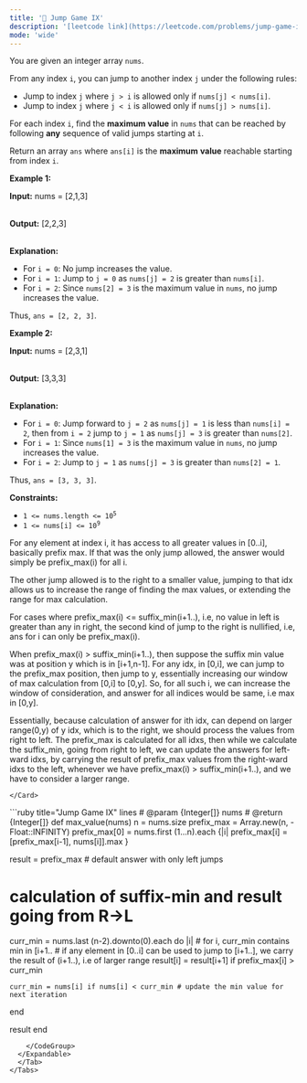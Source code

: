 ```yaml
---
title: '🧀 Jump Game IX'
description: '[leetcode link](https://leetcode.com/problems/jump-game-ix/description/)'
mode: 'wide'
---
```

<Tabs>
  <Tab title="Question" icon="circle-question" iconType="regular">
    <Card>
      <p>You are given an integer array <code>nums</code>.</p>  <p>From any index <code>i</code>, you can jump to another index <code>j</code> under the following rules:</p>  <ul>  <li>Jump to index <code>j</code> where <code>j &gt; i</code> is allowed only if <code>nums[j] &lt; nums[i]</code>.</li>  <li>Jump to index <code>j</code> where <code>j &lt; i</code> is allowed only if <code>nums[j] &gt; nums[i]</code>.</li> </ul>  <p>For each index <code>i</code>, find the <strong>maximum</strong> <strong>value</strong> in <code>nums</code> that can be reached by following <strong>any</strong> sequence of valid jumps starting at <code>i</code>.</p>  <p>Return an array <code>ans</code> where <code>ans[i]</code> is the <strong>maximum</strong> <strong>value</strong> reachable starting from index <code>i</code>.</p>   <p><strong class="example">Example 1:</strong></p>  <div class="example-block"> <p><strong>Input:</strong> <span class="example-io">nums = [2,1,3]</span></p>  <p><br/> <strong>Output:</strong> <span class="example-io">[2,2,3]</span></p>  <p><br/> <strong>Explanation:</strong></p>  <ul>  <li>For <code>i = 0</code>: No jump increases the value.</li>  <li>For <code>i = 1</code>: Jump to <code>j = 0</code> as <code>nums[j] = 2</code> is greater than <code>nums[i]</code>.</li>  <li>For <code>i = 2</code>: Since <code>nums[2] = 3</code> is the maximum value in <code>nums</code>, no jump increases the value.</li> </ul>  <p>Thus, <code>ans = [2, 2, 3]</code>.</p>  <ul> </ul> </div>  <p><strong class="example">Example 2:</strong></p>  <div class="example-block"> <p><strong>Input:</strong> <span class="example-io">nums = [2,3,1]</span></p>  <p><br/> <strong>Output:</strong> <span class="example-io">[3,3,3]</span></p>  <p><br/> <strong>Explanation:</strong></p>  <ul>  <li>For <code>i = 0</code>: Jump forward to <code>j = 2</code> as <code>nums[j] = 1</code> is less than <code>nums[i] = 2</code>, then from <code>i = 2</code> jump to <code>j = 1</code> as <code>nums[j] = 3</code> is greater than <code>nums[2]</code>.</li>  <li>For <code>i = 1</code>: Since <code>nums[1] = 3</code> is the maximum value in <code>nums</code>, no jump increases the value.</li>  <li>For <code>i = 2</code>: Jump to <code>j = 1</code> as <code>nums[j] = 3</code> is greater than <code>nums[2] = 1</code>.</li> </ul>  <p>Thus, <code>ans = [3, 3, 3]</code>.</p> </div>   <p><strong>Constraints:</strong></p>  <ul>  <li><code>1 &lt;= nums.length &lt;= 10<sup>5</sup></code></li>  <li><code>1 &lt;= nums[i] &lt;= 10<sup>9</sup>​​​​​​​</code></li> </ul> 
    </Card>
  </Tab>
  <Tab title="Solution" icon="lightbulb" iconType="regular" >
    <Card>
      For any element at index i, it has access to all greater values in [0..i], basically prefix max. If that was the only jump allowed,
the answer would simply be prefix_max(i) for all i. 

The other jump allowed is to the right to a smaller value, jumping to that idx allows us to increase the range of finding the max values, or extending the range for max calculation.

For cases where prefix_max(i) &lt;= suffix_min(i+1..), i.e, no value in left is greater than any in right, the second kind of jump to the right is nullified, i.e, ans for i can only be prefix_max(i).

When prefix_max(i) &gt; suffix_min(i+1..), then suppose the suffix min value was at position y which is in [i+1,n-1].
For any idx, in [0,i], we can jump to the prefix_max position, then jump to y, essentially increasing our window of max calculation from [0,i] to [0,y]. So, for all such i, we can increase the window of consideration, and answer for all indices would be same, i.e max in [0,y]. 

Essentially, because calculation of answer for ith idx, can depend on larger range(0,y) of y idx, which is to the right, we should process the values from right to left. The prefix_max is calculated for all idxs, then while we calculate the suffix_min, going from right to left, we can update the answers for left-ward idxs, by carrying the result of prefix_max values from the right-ward idxs to the left, whenever we have  prefix_max(i) &gt; suffix_min(i+1..), and we have to consider a larger range.

    </Card>
  <Expandable title="code">
    <CodeGroup dropdown>
```ruby title="Jump Game IX" lines
# @param {Integer[]} nums
# @return {Integer[]}
def max_value(nums)
  n = nums.size
  prefix_max = Array.new(n, -Float::INFINITY)
  prefix_max[0] = nums.first
  (1...n).each {|i| prefix_max[i] = [prefix_max[i-1], nums[i]].max }
  
  result = prefix_max # default answer with only left jumps
  
  # calculation of suffix-min and result going from R->L
  curr_min = nums.last
  (n-2).downto(0).each do |i| # for i, curr_min contains min in [i+1..
    # if any element in [0..i] can be used to jump to [i+1..], we carry the result of (i+1..), i.e of larger range
    result[i] = result[i+1] if prefix_max[i] > curr_min
    
    curr_min = nums[i] if nums[i] < curr_min # update the min value for next iteration
  end
  
  result
end


```
    </CodeGroup>
  </Expandable>
  </Tab>
</Tabs>